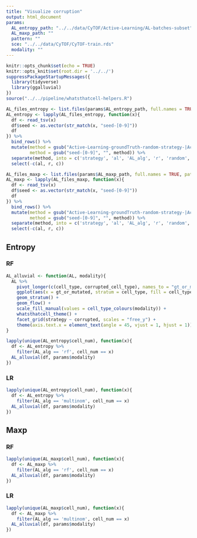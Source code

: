 ```yaml
---
title: "Visualize corruption"
output: html_document
params:
  AL_entropy_path: "../../data/CyTOF/Active-Learning/AL-batches-subset"
  AL_maxp_path: ""
  pattern: ""
  sce: "../../data/CyTOF/CyTOF-train.rds"
  modality: ""
---
```


```r
knitr::opts_chunk$set(echo = TRUE)
knitr::opts_knit$set(root.dir = '../../')
suppressPackageStartupMessages({
  library(tidyverse)
  library(ggalluvial)
})
source("../../pipeline/whatsthatcell-helpers.R")
```


```r
AL_files_entropy <- list.files(params$AL_entropy_path, full.names = TRUE, pattern = glob2rx(params$pattern))
AL_entropy <- lapply(AL_files_entropy, function(x){
  df <- read_tsv(x)
  df$seed <- as.vector(str_match(x, "seed-[0-9]"))
  df
}) %>% 
  bind_rows() %>% 
  mutate(method = gsub("Active-Learning-groundTruth-random-strategy-|Active-Learning-groundTruth-ranking-strategy-", "", method),
         method = gsub("seed-[0-9]", "", method)) %>% 
  separate(method, into = c('strategy', 'al', 'AL_alg', 'r', 'random', 'c', 'corrupted'), sep = '-') %>% 
  select(-c(al, r, c))

AL_files_maxp <- list.files(params$AL_maxp_path, full.names = TRUE, pattern = glob2rx(params$pattern))
AL_maxp <- lapply(AL_files_maxp, function(x){
  df <- read_tsv(x)
  df$seed <- as.vector(str_match(x, "seed-[0-9]"))
  df
}) %>% 
  bind_rows() %>% 
  mutate(method = gsub("Active-Learning-groundTruth-random-strategy-|Active-Learning-groundTruth-ranking-strategy-", "", method),
         method = gsub("seed-[0-9]", "", method)) %>% 
  separate(method, into = c('strategy', 'al', 'AL_alg', 'r', 'random', 'c', 'corrupted'), sep = '-') %>% 
  select(-c(al, r, c))
```

## Entropy
### RF
```r
AL_alluvial <- function(AL, modality){
  AL %>% 
    pivot_longer(c(cell_type, corrupted_cell_type), names_to = "gt_or_mutated", values_to = "cell_type") %>% 
    ggplot(aes(x = gt_or_mutated, stratum = cell_type, fill = cell_type, alluvium = cell_id)) +
    geom_stratum() +
    geom_flow() +
    scale_fill_manual(values = cell_type_colours(modality)) +
    whatsthatcell_theme() +
    facet_grid(strategy ~ corrupted, scales = "free_y") +
    theme(axis.text.x = element_text(angle = 45, vjust = 1, hjust = 1))
}

lapply(unique(AL_entropy$cell_num), function(x){
  df <- AL_entropy %>% 
    filter(AL_alg == 'rf', cell_num == x)
  AL_alluvial(df, params$modality)
})
```

### LR
```r
lapply(unique(AL_entropy$cell_num), function(x){
  df <- AL_entropy %>% 
    filter(AL_alg == 'multinom', cell_num == x)
  AL_alluvial(df, params$modality)
})
```

## Maxp
### RF
```r
lapply(unique(AL_maxp$cell_num), function(x){
  df <- AL_maxp %>% 
    filter(AL_alg == 'rf', cell_num == x)
  AL_alluvial(df, params$modality)
})
```

### LR
```r
lapply(unique(AL_maxp$cell_num), function(x){
  df <- AL_maxp %>% 
    filter(AL_alg == 'multinom', cell_num == x)
  AL_alluvial(df, params$modality)
})
```

